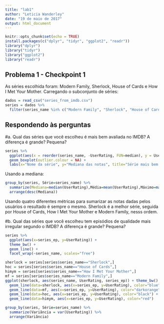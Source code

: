 ```yaml
---
title: "lab1"
author: "Leticia Wanderley"
date: "19 de maio de 2017"
output: html_document
---
```


```r
knitr::opts_chunk$set(echo = TRUE)
install.packages(c("dplyr", "tidyr", "ggplot2", "readr"))
library("dplyr")
library("tidyr")
library("ggplot2")
library("readr")
```

## Problema 1 - Checkpoint 1

As séries escolhida foram: Modern Family, Sherlock, House of Cards e How I Met Your Mother.
Carregando o subconjunto de séries:
```r
dados = read_csv("series_from_imdb.csv")
series = dados %>% 
  filter(series_name %in% c("Modern Family", "Sherlock", "House of Cards", "How I Met Your Mother"))
```

## Respondendo às perguntas

#a. Qual das séries que você escolheu é mais bem avaliada no IMDB? A diferença é grande? Pequena? 
```r
series %>% 
  ggplot(aes(x = reorder(series_name, -UserRating, FUN=median), y = UserRating)) + theme_bw() +
  geom_boxplot(outlier.colour = NA) +
  labs(x="Nome da série", y="Mediana das notas", title="Série mais bem avaliada")
```
Usando a mediana:
```r
group_by(series, Série=series_name) %>% 
  summarize(Mediana=median(UserRating),Média=mean(UserRating),Máximo=max(UserRating),Mínimo=min(UserRating)) %>%
  arrange(desc(Mediana))
```

Usando quatro diferentes métricas para sumarizar as notas dadas pelos usuários o resultado é sempre o mesmo. Sherlock é a melhor série, seguida por House of Cards, How I Met Your Mother e Modern Family, nesss ordem.

#b. Qual das séries que você escolheu tem episódios de qualidade mais irregular segundo o IMDB? A diferença é grande? Pequena?
```r
series %>%
  ggplot(aes(x=series_ep, y=UserRating)) + 
  theme_bw() +
  geom_line() +
  facet_wrap(~series_name, scales="free")
```

```r
sherlock = series[series$series_name=="Sherlock",]
hoc = series[series$series_name=="House of Cards",]
himym = series[series$series_name=="How I Met Your Mother",]
mf = series[series$series_name=="Modern Family",]
ggplot(sherlock, aes(series_name, UserRating, series_ep)) + theme_bw() +
  geom_line(data=sherlock, aes(x=series_ep, y=UserRating), color="blue") +
  geom_line(data=mf, aes(x=series_ep, y=UserRating), color="darkorange") +
  geom_line(data=hoc, aes(x=series_ep, y=UserRating), color="black") +
  geom_line(data=himym, aes(x=series_ep, y=UserRating), color="red")
```
```r
group_by(series, Série=series_name) %>% 
  summarize(Variância = var(UserRating)) %>%
  arrange(Variância)
```